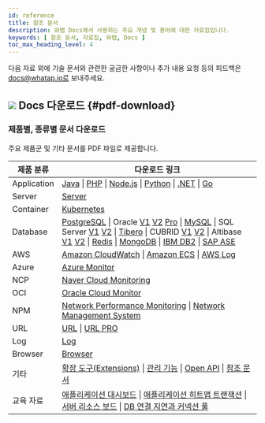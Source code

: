 ```yaml
---
id: reference
title: 참조 문서
description: 와탭 Docs에서 사용하는 주요 개념 및 용어에 대한 자료집입니다.
keywords: [ 참조 문서, 자료집, 와탭, Docs ]
toc_max_heading_level: 4
---
```


다음 자료 외에 기술 문서와 관련한 궁금한 사항이나 추가 내용 요청 등의 피드백은 docs@whatap.io로 보내주세요.


<DocCardList/>

## ![](/img/ic-pdf-download.svg) Docs 다운로드 {#pdf-download}

### 제품별, 종류별 문서 다운로드

주요 제품군 및 기타 문서를 PDF 파일로 제공합니다.

<div class='download-pdf'>

| 제품 분류 | 다운로드 링크 |
| -- | -- |
| Application | [Java](https://github.com/whatap/whatap-docs/releases/download/v2.21.0/whatap-apm-java-monitoring.pdf) \| [PHP](https://github.com/whatap/whatap-docs/releases/download/v2.21.0/whatap-apm-php-monitoring.pdf) \| [Node.js](https://github.com/whatap/whatap-docs/releases/download/v2.21.0/whatap-apm-nodejs-monitoring.pdf) \| [Python](https://github.com/whatap/whatap-docs/releases/download/v2.21.0/whatap-apm-python-monitoring.pdf) \| [.NET](https://github.com/whatap/whatap-docs/releases/download/v2.21.0/whatap-apm-dotnet-monitoring.pdf) \| [Go](https://github.com/whatap/whatap-docs/releases/download/v2.21.0/whatap-apm-go-monitoring.pdf) |
| Server | [Server](https://github.com/whatap/whatap-docs/releases/download/v2.21.0/whatap-server-monitoring.pdf) |
| Container | [Kubernetes](https://github.com/whatap/whatap-docs/releases/download/v2.21.0/whatap-kubernetes-monitoring.pdf) |
| Database | [PostgreSQL](https://github.com/whatap/whatap-docs/releases/download/v2.21.0/whatap-db-postgresql-monitoring.pdf) \| Oracle [V1](https://content.whatap.io/24/07/01/003046whatap-db-oracle-monitoring.pdf) [V2](https://github.com/whatap/whatap-docs/releases/download/v2.21.0/whatap-db-oracle-v2-monitoring.pdf) [Pro](https://github.com/whatap/whatap-docs/releases/download/v2.21.0/whatap-db-oracle-pro-monitoring.pdf) \| [MySQL](https://github.com/whatap/whatap-docs/releases/download/v2.21.0/whatap-db-mysql-monitoring.pdf) \| SQL Server [V1](https://content.whatap.io/24/11/01/003310whatap-db-mssql-monitoring.pdf) [V2](https://github.com/whatap/whatap-docs/releases/download/v2.21.0/whatap-db-mssql-monitoring.pdf) \| [Tibero](https://github.com/whatap/whatap-docs/releases/download/v2.21.0/whatap-db-tibero-monitoring.pdf) \| CUBRID [V1](https://content.whatap.io/24/09/02/042728whatap-db-cubrid-monitoring.pdf) [V2](https://github.com/whatap/whatap-docs/releases/download/v2.21.0/whatap-db-cubrid-monitoring.pdf) \| Altibase [V1](https://content.whatap.io/24/08/01/044450whatap-db-altibase-monitoring.pdf) [V2](https://github.com/whatap/whatap-docs/releases/download/v2.21.0/whatap-db-altibase-monitoring.pdf) \| [Redis](https://github.com/whatap/whatap-docs/releases/download/v2.21.0/whatap-db-redis-monitoring.pdf) \| [MongoDB](https://github.com/whatap/whatap-docs/releases/download/v2.21.0/whatap-db-mongodb-monitoring.pdf) \| [IBM DB2](https://github.com/whatap/whatap-docs/releases/download/v2.21.0/whatap-db-db2-monitoring.pdf) \| [SAP ASE](https://github.com/whatap/whatap-docs/releases/download/v2.21.0/whatap-db-sapase-monitoring.pdf) |
| AWS | [Amazon CloudWatch](https://github.com/whatap/whatap-docs/releases/download/v2.21.0/whatap-amazon-cloudwatch.pdf) \| [Amazon ECS](https://github.com/whatap/whatap-docs/releases/download/v2.21.0/whatap-amazon-ecs.pdf) \| [AWS Log](https://github.com/whatap/whatap-docs/releases/download/v2.21.0/whatap-aws-log-monitoring.pdf) |
| Azure | [Azure Monitor](https://github.com/whatap/whatap-docs/releases/download/v2.21.0/whatap-azure.pdf) | 
| NCP | [Naver Cloud Monitoring](https://github.com/whatap/whatap-docs/releases/download/v2.21.0/whatap-ncloud.pdf) |
| OCI | [Oracle Cloud Monitor](https://github.com/whatap/whatap-docs/releases/download/v2.21.0/whatap-oracle-cloud.pdf) |
| NPM | [Network Performance Monitoring](https://github.com/whatap/whatap-docs/releases/download/v2.21.0/whatap-network-performance-monitoring.pdf) \| [Network Management System](https://github.com/whatap/whatap-docs/releases/download/v2.21.0/whatap-network-management-system-monitoring.pdf)  |
| URL | [URL](https://github.com/whatap/whatap-docs/releases/download/v2.21.0/whatap-url-monitoring.pdf) \| [URL PRO](https://github.com/whatap/whatap-docs/releases/download/v2.19.0/whatap-url-pro.pdf) |
| Log | [Log](https://github.com/whatap/whatap-docs/releases/download/v2.21.0/whatap-log-monitoring.pdf) |
| Browser | [Browser](https://github.com/whatap/whatap-docs/releases/download/v2.21.0/whatap-browser-monitoring.pdf) |
| 기타 | [확장 도구(Extensions)](https://github.com/whatap/whatap-docs/releases/download/v2.21.0/whatap-extensions.pdf) \| [관리 기능](https://github.com/whatap/whatap-docs/releases/download/v2.21.0/whatap-manage.pdf) \| [Open API](https://content.whatap.io/24/08/01/044452whatap-open-api.pdf) \| [참조 문서](https://github.com/whatap/whatap-docs/releases/download/v2.21.0/whatap-reference.pdf) |
| 교육 자료 | [애플리케이션 대시보드](https://content.whatap.io/24/02/01/052908whatap-best-practice-guides-about-apm-dashboard.pdf) \| [애플리케이션 히트맵 트랜잭션](https://content.whatap.io/24/02/01/052909whatap-best-practice-guides-about-apm-hitmap-class.pdf) \| [서버 리소스 보드](https://content.whatap.io/24/02/01/052909whatap-best-practice-guides-about-server-dashboard.pdf) \| [DB 연결 지연과 커넥션 풀](https://content.whatap.io/24/02/01/052909whatap-best-practice-guides-about-apm-dbc.pdf) |

</div>
